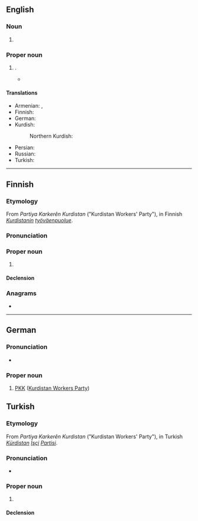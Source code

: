 ==English==

===Noun===
{{en-noun}}

# {{lb|en|video games}} {{initialism of|en|[[player killer]] [[killer]]}}

===Proper noun===
{{en-proper noun}}

# {{w|Kurdistan Workers' Party}}.
#* {{quote-book|en|year=2019|author=[[w:Chigozie Obioma|Chigozie Obioma]]|title=[[w:An Orchestra of Minorities|An Orchestra of Minorities]]|publisher=Abacus (2019)|page=310|passage=‘Turkey is fighting with Kurdish people. '''PKK.''' The first day I came, some of their soldiers died.’}}

====Translations====
{{trans-top|Kurdistan Workers Party}}
* Armenian: {{t|hy|ՔԲԿ}}, {{t|hy|ՔԱԿ}}
* Finnish: {{t|fi|PKK}}
* German: {{t+|de|PKK}}
* Kurdish:
*: Northern Kurdish: {{t+|kmr|PKK}}
{{trans-mid}}
* Persian: {{t|fa|پ‌ک‌ک|tr=pe-ke-ke}}
* Russian: {{t+|ru|РПК}}
* Turkish: {{t+|tr|PKK}}
{{trans-bottom}}

----

==Finnish==
{{wikipedia|lang=fi}}

===Etymology===
From {{der|fi|kmr|-}} ''Partiya Karkerên Kurdistan'' ("Kurdistan Workers' Party"), in Finnish ''[[Kurdistan|Kurdistanin]] [[työväenpuolue]]''.

===Pronunciation===
{{fi-pronunciation|pee-koo-koo}}

===Proper noun===
{{fi-proper noun}}

# {{initialism of|fi|[[PKK#English|PKK]]|nodot=1}} {{gloss|Kurdistan Workers' Party}}

====Declension====
{{fi-decl-maa-dot|PKK|o|nopl=1}}

===Anagrams===
* {{anagrams|fi|a=kkp|KKP|kkp}}

----

==German==
{{wikipedia|lang=de}}

===Pronunciation===
* {{audio|de|De-PKK.ogg|Audio}}

===Proper noun===
{{head|de|proper noun}}

# [[PKK]] ([[w:Kurdistan Workers Party|Kurdistan Workers Party]])


==Turkish==
{{wikipedia|lang=tr}}

===Etymology===
From {{der|tr|kmr|-}} ''Partiya Karkerên Kurdistan'' ("Kurdistan Workers' Party"), in Turkish ''[[Kurdistan|Kürdistan]] [[işçi|İşçi]] [[partisi|Partisi]]''.

===Pronunciation===
* {{IPA|tr|/peːceːceː/|/peːkɑːkɑː/|qual1=standard|qual2=more common}}

===Proper noun===
{{tr-proper noun}}

# {{initialism of|tr|[[PKK#English|PKK]]|nodot=1}} {{gloss|Kurdistan Workers' Party}}

====Declension====
{{q|standard}}
{{tr-prop-v-ei}}
{{tr-poss-prop-v-ei}}
{{q|colloquial, based on pronunciation of ⟨K⟩ as {{ic|/kaː/}}}}
{{tr-prop-v-aı}}
{{tr-poss-prop-v-aı}}

{{c|tr|Organizations|Politics}}